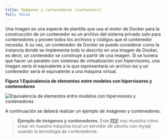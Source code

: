 ```yaml
---
title: Imágenes y contenedores (containers)
full: false
---
```


Una imagen es una especie de plantilla que usa el motor de Docker para la construcción de un contenedor es un archivo del sistema privado solo para contenedores y provee todos los archivos y códigos que el contenedor necesita. A su vez, un contenedor de Docker se puede considerar como la instancia donde se implementa todo lo descrito en una imagen de Docker, es decir, un contenedor se construye a partir de una imagen. Si se tuviera que hacer un paralelo con sistemas de virtualización con hipervisores, una imagen sería el equivalente a lo que representaría un archivo iso y un contenedor sería el equivalente a una máquina virtual.

**Figura 1 Equivalencia de elementos entre modelos con hipervisores y contenedores**

![Equivalencia de elementos entre modelos con hipervisores y contenedores](/images/contenedores/020.svg)

A continuación se deberá realizar un ejemplo de imágenes y contenedores.

> **Ejemplo de imágenes y contenedores.**
Este [PDF](https://zajuna.sena.edu.co/Repositorio/Titulada/institution/SENA/Tecnologia/228118/Contenido/OVA/CF44/downloads/imgycontenedores-1.pdf) nos muestra cómo crear en nuestra máquina local un servidor de ubuntu con mysql usando la tecnología de contenedores.



